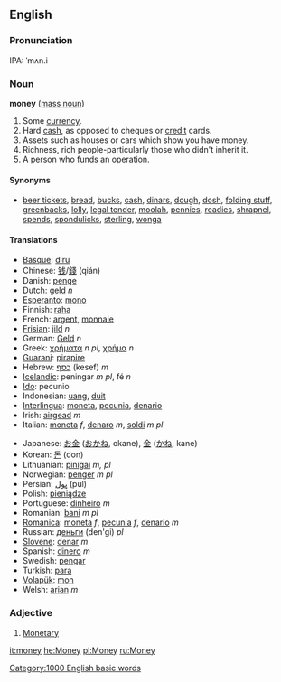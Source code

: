 ==English==

===Pronunciation===
IPA: ˈmʌn.i

===Noun===
'''money''' ([[mass noun]])
#Some [[currency]].
#Hard [[cash]], as opposed to cheques or [[credit]] cards.
#Assets such as houses or cars which show you have money.
#Richness, rich people-particularly those who didn't inherit it.
#A person who funds an operation.

====Synonyms====
*[[beer ticket]]s,  [[bread]], [[buck]]s, [[cash]], [[dinar]]s, [[dough]], [[dosh]], [[folding stuff]], [[greenback]]s, [[lolly]], [[legal tender]], [[moolah]], [[pennies]], [[readies]], [[shrapnel]], [[spend]]s, [[spondulick]]s, [[sterling]], [[wonga]] <!--alphabetical order? -->

====Translations====
{{top}}
*[[Basque]]: [[diru]]
*Chinese: [[钱]]/[[錢]] (qián)
*Danish: [[penge]]
*Dutch: [[geld]] ''n''
*[[Esperanto]]: [[mono]]
*Finnish: [[raha]]
*French: [[argent]], [[monnaie]]
*[[Frisian]]: [[jild]] ''n''
*German: [[Geld]] ''n''
*Greek: [[χρήματα]] ''n pl'', [[χρήμα]] ''n''
*[[Guarani]]: [[pirapire]]
*Hebrew: [[כסף]] (kesef) ''m''
*[[Icelandic]]: peningar ''m pl'', fé ''n''
*[[Ido]]: pecunio
*Indonesian: [[uang]], [[duit]]
*[[Interlingua]]: [[moneta]], [[pecunia]], [[denario]]
*Irish: [[airgead]] ''m''
*Italian: [[moneta]] ''f'', [[denaro]] ''m'', [[soldi]] ''m pl''
{{mid}}
*Japanese: [[お金]] ([[おかね]], okane), [[金]] ([[かね]], kane)
*Korean: [[돈]] (don)
*Lithuanian: [[pinigai]] ''m, pl''
*Norwegian: [[penger]] ''m pl''
*Persian: [[پول]] (pul)
*Polish: [[pieniądze]]
*Portuguese: [[dinheiro]] ''m''
*Romanian: [[bani]] ''m'' ''pl''
*[[Romanica]]: [[moneta]] ''f'', [[pecunia]] ''f'', [[denario]] ''m''
*Russian: [[деньги]] (den'gi) ''pl''
*[[Slovene]]: [[denar]] ''m''
*Spanish: [[dinero]] ''m''
*Swedish: [[pengar]]
*Turkish: [[para]]
*[[Volapük]]: [[mon]]
*Welsh: [[arian]] ''m''
{{bottom}}

===Adjective===
<!--#[[Economic]], economical.-->
#[[Monetary]]

[[it:money]]
[[he:Money]]
[[pl:Money]]
[[ru:Money]]
[[Category:1000 English basic words]]